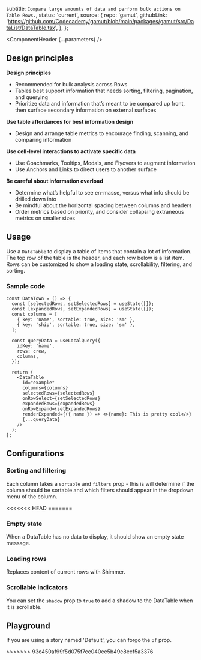 


  subtitle: `Compare large amounts of data and perform bulk actions on Table Rows.`,
  status: 'current',
  source: {
    repo: 'gamut',
    githubLink:
      'https://github.com/Codecademy/gamut/blob/main/packages/gamut/src/DataList/DataTable.tsx',
  },
};

<Meta of={DataTableStories} />

<ComponentHeader {...parameters} />

## Design principles

**Design principles**

- Recommended for bulk analysis across Rows
- Tables best support information that needs sorting, filtering, pagination, and querying
- Prioritize data and information that’s meant to be compared up front, then surface secondary information on external surfaces

**Use table affordances for best information design**

- Design and arrange table metrics to encourage finding, scanning, and comparing information

**Use cell-level interactions to activate specific data**

- Use Coachmarks, Tooltips, Modals, and Flyovers to augment information
- Use Anchors and Links to direct users to another surface

**Be careful about information overload**

- Determine what’s helpful to see en-masse, versus what info should be drilled down into
- Be mindful about the horizontal spacing between columns and headers
- Order metrics based on priority, and consider collapsing extraneous metrics on smaller sizes

## Usage

Use a `DataTable` to display a table of items that contain a lot of information. The top row of the table is the header, and each row below is a list item. Rows can be customized to show a loading state, scrollability, filtering, and sorting.

### Sample code

```tsx
const DataTown = () => {
  const [selectedRows, setSelectedRows] = useState([]);
  const [expandedRows, setExpandedRows] = useState([]);
  const columns = [
    { key: 'name', sortable: true, size: 'sm' },
    { key: 'ship', sortable: true, size: 'sm' },
  ];

  const queryData = useLocalQuery({
    idKey: 'name',
    rows: crew,
    columns,
  });

  return (
    <DataTable
      id="example"
      columns={columns}
      selectedRows={selectedRows}
      onRowSelect={setSelectedRows}
      expandedRows={expandedRows}
      onRowExpand={setExpandedRows}
      renderExpanded={({ name }) => <>{name}: This is pretty cool</>}
      {...queryData}
    />
  );
};
```

## Configurations

### Sorting and filtering

Each column takes a `sortable` and `filters` prop - this is will determine if the column should be sortable and which filters should appear in the dropdown menu of the column.

<Canvas of={DataTableStories.FullDataTable} />
<<<<<<< HEAD
=======

### Empty state

When a DataTable has no data to display, it should show an empty state message.

<Canvas of={DataTableStories.EmptyState} />

### Loading rows

Replaces content of current rows with <LinkTo id="Atoms/Loaders/Shimmer">Shimmer</LinkTo>.

<Canvas of={DataTableStories.LoadingRows} />

### Scrollable indicators

You can set the `shadow` prop to `true` to add a shadow to the DataTable when it is scrollable.

<Canvas of={DataTableStories.Scrollable} />

## Playground

If you are using a story named 'Default', you can forgo the `of` prop.

<Canvas sourceState="shown" of={DataTableStories.Default} />

<Controls />
>>>>>>> 93c450af99f5d075f7ce040ee5b49e8ecf5a3376
